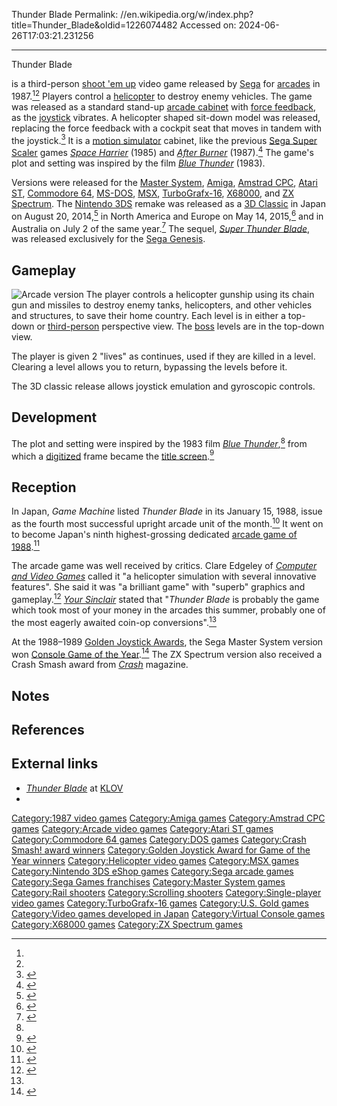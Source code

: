 Thunder Blade
Permalink: //en.wikipedia.org/w/index.php?title=Thunder_Blade&oldid=1226074482
Accessed on: 2024-06-26T17:03:21.231256



------
Thunder Blade
{{Short description|1987 video game}}
{{Infobox video game
|title = Thunder Blade
|image = Thunder Blade poster.png
|caption = Japanese arcade poster
|developer = [[Sega]]
|publisher = {{collapsible list|titlestyle=font-weight:normal;font-size:12px;background:transparent;text-align:left|
 | title = Sega
 | '''Arcade''' {{vgrelease|WW|Sega}} '''Computers''' {{vgrelease|EU|[[U.S. Gold]]}}
 }}
|designer =
|composer = Koichi Namiki
|engine =
|platforms = {{collapsible list|titlestyle=font-weight:normal;font-size:12px;background:transparent;text-align:left|
 | title = [[Arcade video game|Arcade]]|[[Master System]], [[Amiga]], [[Amstrad CPC]], [[Atari ST]], [[Commodore 64]], [[MS-DOS]], [[MSX]], [[MS-DOS]], [[TurboGrafx-16]], [[X68000]], [[ZX Spectrum]], [[Nintendo 3DS]]}}
|released = {{collapsible list|titlestyle=font-weight:normal;font-size:12px;background:transparent;text-align:left|
 | title = December 1987
 | '''Arcade'''<br />{{Video game release|JP|December 18, 1987<ref>{{cite web |title=Thunder Blade (Registration Number PA0000353392) |url=https://cocatalog.loc.gov |website=[[United States Copyright Office]] |access-date=August 7, 2021}}</ref><ref name="ATVGL:JaO1971-2005">{{cite book|last=Akagi|first=Masumi|url=https://archive.org/stream/ArcadeGameList1971-2005#page/n37/mode/1up|title=セガ社 (Sega); Sega; G|work=アーケードTVゲームリスト 国内•海外編 (1971-2005)|edition=1st|publisher=Amusement News Agency|date=October 13, 2006|pages=36, 131, 153|isbn=978-4990251215|language=ja}}</ref>|EU|January 1988<ref name="CVG77"/>|NA|February 1988<ref name="ATVGL:JaO1971-2005"/>}} '''Master System''' {{vgrelease|WW|1988<ref name="GJ"/>}} '''Home computers''' {{vgrelease|EU|December 1988<ref name="TGM15"/>}} '''PC''' {{vgrelease|EU|March 1989<ref name="TGM15"/>}} 
 }}
|genre = [[Rail shooter]]<ref name="hg101">{{cite web |last1=Kalata |first1=Kurt |title=Thunder Blade |url=http://www.hardcoregaming101.net/thunder-blade/ |website=[[Hardcore Gaming 101]] |access-date=18 February 2023 |archive-url=https://web.archive.org/web/20171018132251/http://www.hardcoregaming101.net/thunder-blade/ |archive-date=18 October 2017 |date=28 July 2017 |quote=Tag: Shoot-Em-Up: Rail |url-status=live}}</ref><br>[[Scrolling shooter]]<ref name="nlife">{{cite web |last1=Town |first1=Jonathan |title=3D Thunder Blade Review (3DS eShop) |url=https://www.nintendolife.com/reviews/3ds-eshop/3d_thunder_blade |website=[[Nintendo Life]] |publisher=Hookshot Media |access-date=18 February 2023 |date=18 May 2015}}</ref>
|modes = [[Single-player video game|Single-player]]
|arcade system = [[List of Sega arcade system boards#Sega X Board|Sega X Board]]
}}

{{Nihongo foot|'''''Thunder Blade'''''|サンダーブレード|Sandāburēdo|lead=yes|group=lower-alpha}} is a third-person [[shoot 'em up]] video game released by [[Sega]] for [[Arcade video game|arcades]] in 1987.<ref name="arcadeheroes"/><ref name="CVG77"/> Players control a [[helicopter]] to destroy enemy vehicles. The game was released as a standard stand-up [[arcade cabinet]] with [[Haptic technology|force feedback]], as the [[joystick]] vibrates. A helicopter shaped sit-down model was released, replacing the force feedback with a cockpit seat that moves in tandem with the joystick.<ref>{{KLOV game|10094|Thunder Blade}}</ref> It is a [[motion simulator]] cabinet, like the previous [[Sega Super Scaler]] games ''[[Space Harrier]]'' (1985) and ''[[After Burner]]'' (1987).<ref name="arcadeheroes">{{cite news |title=Sega's Wonderful Simulation Games Over The Years |url=https://arcadeheroes.com/2013/06/06/segas-wonderful-simulation-games-over-the-years/ |access-date=April 22, 2021 |work=Arcade Heroes |date=June 6, 2013}}</ref> The game's plot and setting was inspired by the film ''[[Blue Thunder]]'' (1983).

Versions were released for the [[Master System]], [[Amiga]], [[Amstrad CPC]], [[Atari ST]], [[Commodore 64]], [[MS-DOS]], [[MSX]], [[TurboGrafx-16]], [[X68000]], and [[ZX Spectrum]]. The [[Nintendo 3DS]] remake was released as a [[3D Classics|3D Classic]] in Japan on August 20, 2014,<ref>{{cite web|author1=Brian|title=3D Thunder Blade hitting the Japanese 3DS eShop on August 20|url=http://nintendoeverything.com/3d-thunder-blade-hitting-the-japanese-3ds-eshop-on-august-20/|website=Nintendo Everything|accessdate=July 4, 2015|date=August 7, 2014}}</ref> in North America and Europe on May 14, 2015,<ref>{{cite web|author1=Julian|title=SEGA 3D Classics – 3D Thunder Blade – Part 1|url=http://blogs.sega.com/2015/05/12/sega-3d-classics-3d-thunder-blade-part-1/|website=SEGA Blog|publisher=SEGA|accessdate=July 4, 2015|date=May 12, 2015}}</ref> and in Australia on July 2 of the same year.<ref>{{cite web|last1=Doolan|first1=Liam|title=3D Out Run, Thunder Blade And Fantasy Zone I & II Now Available On The eShop In Australia|url=http://www.nintendolife.com/news/2015/07/3d_out_run_thunder_blade_and_fantasy_zone_i_and_ii_now_available_on_the_eshop_in_australia|website=Nintendo Life|accessdate=July 4, 2015|date=July 3, 2015}}</ref> The sequel, ''[[Super Thunder Blade]]'', was released exclusively for the [[Sega Genesis]].

==Gameplay==
[[File:ARC Thunder Blade.png|thumb|left|Arcade version]]
The player controls a helicopter gunship using its chain gun and missiles to destroy enemy tanks, helicopters, and other vehicles and structures, to save their home country. Each level is in either a top-down or [[Third-person shooter|third-person]] perspective view. The [[boss (video gaming)|boss]] levels are in the top-down view.

The player is given 2 "lives" as continues, used if they are killed in a level. Clearing a level allows you to return, bypassing the levels before it.

The 3D classic release allows joystick emulation and gyroscopic controls.

==Development==
The plot and setting were inspired by the 1983 film ''[[Blue Thunder]]'',<ref name="TGM15"/> from which a [[digitized]] frame became the [[title screen]].<ref>{{cite web |last1=Kalata |first1=Kurt |title=Thunder Blade |url=http://www.hardcoregaming101.net/thunder-blade/ |website=Hardcore Gaming 101 |date=July 28, 2017 |access-date=May 4, 2021}}</ref>

==Reception==
{{Video game reviews
| ARC = true
| AMI = true
| AST = true
| C64 = true
| PC = true
| SMS = true
| ZX = true
| CRASH_ZX = 91%<ref>{{cite web|url=http://www.worldofspectrum.org/showmag.cgi?mag=Crash/Issue59/Pages/Crash5900185.jpg|title=World of Spectrum - Archive - Magazine viewer}}</ref>
| CVG_ARC = Positive<ref name="CVG77"/>
| CVG_AST  = 66%<ref name="CVG87">{{cite web|url=http://www.worldofspectrum.org/showmag.cgi?mag=C+VG/Issue087/Pages/CVG08700025.jpg|title=World of Spectrum - Archive - Magazine viewer}}</ref>
| CVG_SMS = 80%<ref>{{cite magazine |title=Mean Machines |magazine=[[Computer and Video Games]] |date=October 15, 1988 |issue=85 (November 1988) |pages=130–1 |url=https://archive.org/details/cvg-magazine-085/page/n129/mode/2up}}</ref><ref>{{cite magazine |title=Guide: Sega |magazine=[[Computer and Video Games]] |date=November 1990 |issue=Complete Guide to Consoles: Volume IV |pages=108–10 |url=https://archive.org/details/Complete_Guide_to_Consoles_Volume_IV_1990_EMAP_Publishing_GB/page/n107/mode/2up}}</ref>
| CVG_ZX  = 82%<ref name="CVG87"/>
| SUser_ZX = 87%<ref>{{cite web|url=http://www.worldofspectrum.org/showmag.cgi?mag=SinclairUser/Issue082/Pages/SinclairUser08200033.jpg|title=World of Spectrum - Archive - Magazine viewer}}</ref>
| TGM_AMI = 85%<ref name="TGM15">{{cite web|url=http://www.worldofspectrum.org/showmag.cgi?mag=TheGamesMachine/Issue15/Pages/TheGamesMachine1500057.jpg|title=World of Spectrum - Archive - Magazine viewer}}</ref>
| TGM_AST = 84%<ref name="TGM15"/>
| TGM_C64 = 65%<ref name="TGM15"/>
| TGM_PC = 54% {{small|([[Amstrad CPC|CPC]])}}
| TGM_ZX = 87%<ref name="TGM15"/>
| YSinclair_ZX = 9/10<ref name="TB YS">{{cite web|url=http://www.ysrnry.co.uk/articles/thunderblade.htm|title=Thunder Blade|url-status=dead|archive-url=https://web.archive.org/web/20150801104238/http://ysrnry.co.uk/articles/thunderblade.htm|archive-date=August 1, 2015}}</ref>
| rev1 = ''[[Commodore User]]''
| rev1_ARC = 9/10<ref name="CU54">{{cite magazine |title=Arcades |magazine=[[Commodore User]] |date=February 26, 1988 |issue=54 (March 1988) |pages=104–7 |url=https://www.solvalou.com/arcade/reviews/265/358}}</ref>
| award1Pub = [[Golden Joystick Awards]]
| award1 = [[Golden Joystick Award for Game of the Year|Console Game of the Year]] ([[Master System]])<ref name="GJ"/>
}}
{{Expand section|date=September 2021}}

In Japan, ''Game Machine'' listed ''Thunder Blade'' in its January 15, 1988, issue as the fourth most successful upright arcade unit of the month.<ref>{{cite magazine|title=Game Machine's Best Hit Games 25 - アップライト, コックピット型TVゲーム機 (Upright/Cockpit Videos)|magazine=[[:ja:ゲームマシン|Game Machine]]|issue=324|publisher=[[:ja:アミューズメント通信社|Amusement Press, Inc.]]|date=January 15, 1988|page=21|lang=ja}}</ref> It went on to become Japan's ninth highest-grossing dedicated [[1988 in video games|arcade game of 1988]].<ref>{{cite magazine |title=Game Machine's Best Hit Games 25: '88 ''/ "Game of the Year '88" By Game Machine'' |magazine=[[:ja:ゲームマシン|Game Machine]] |issue=348 |publisher=[[:ja:アミューズメント通信社|Amusement Press, Inc.]] |date=15 January 1989 |pages=10–1, 26 |lang=ja |url=https://onitama.tv/gamemachine/pdf/19890115p.pdf#page=6}}</ref>

The arcade game was well received by critics. Clare Edgeley of ''[[Computer and Video Games]]'' called it "a helicopter simulation with several innovative features". She said it was "a brilliant game" with "superb" graphics and gameplay.<ref name="CVG77">{{cite magazine |title=Arcade Action |magazine=[[Computer and Video Games]] |date=February 1988 |issue=77 (March 1988) |pages=90–3 |url=https://archive.org/details/cvg-magazine-077/page/n89/mode/2up}}</ref> ''[[Your Sinclair]]'' stated that "''Thunder Blade'' is probably the game which took most of your money in the arcades this summer, probably one of the most eagerly awaited coin-op conversions".<ref name="TB YS"/>

At the 1988–1989 [[Golden Joystick Awards]], the Sega Master System version won [[Golden Joystick Award for Game of the Year|Console Game of the Year]].<ref name="GJ">{{cite magazine|title=Golden Joystick Awards 1989|magazine=[[Computer and Video Games]]|issue=92|date=June 1989|pages=62–63|publisher=[[Future Publishing]]|url=https://archive.org/stream/Computer_Video_Games_Issue_092_1989-06_EMAP_Publishing_GB/Computer__Video_Games_Issue_092_1989-06_EMAP_Publishing_GB#page/n61/mode/2up}}</ref> The ZX Spectrum version also received a Crash Smash award from ''[[Crash (magazine)|Crash]]'' magazine.

==Notes==
{{notelist}}

{{Clear}}

==References==
{{Reflist}}

== External links ==
* [http://www.klov.com/game_detail.php?game_id=10094 ''Thunder Blade''] at [[Killer List of Videogames|KLOV]]
* {{moby game|id=/thunderblade|name=''Thunder Blade''}}

{{Golden Joystick GOTY|state=expanded}}
{{Authority control}}

[[Category:1987 video games]]
[[Category:Amiga games]]
[[Category:Amstrad CPC games]]
[[Category:Arcade video games]]
[[Category:Atari ST games]]
[[Category:Commodore 64 games]]
[[Category:DOS games]]
[[Category:Crash Smash! award winners]]
[[Category:Golden Joystick Award for Game of the Year winners]]
[[Category:Helicopter video games]]
[[Category:MSX games]]
[[Category:Nintendo 3DS eShop games]]
[[Category:Sega arcade games]]
[[Category:Sega Games franchises]]
[[Category:Master System games]]
[[Category:Rail shooters]]
[[Category:Scrolling shooters]]
[[Category:Single-player video games]]
[[Category:TurboGrafx-16 games]]
[[Category:U.S. Gold games]]
[[Category:Video games developed in Japan]]
[[Category:Virtual Console games]]
[[Category:X68000 games]]
[[Category:ZX Spectrum games]]